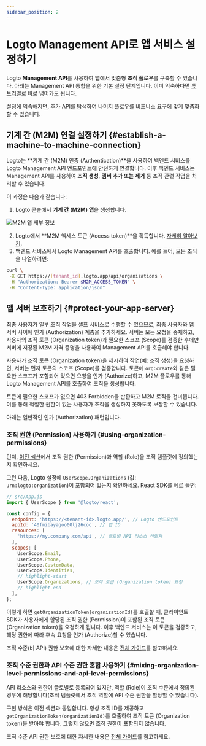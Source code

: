 ```yaml
---
sidebar_position: 2
---
```


# Logto Management API로 앱 서비스 설정하기

Logto **Management API**를 사용하여 앱에서 맞춤형 **조직 플로우**를 구축할 수 있습니다. 아래는 Management API 통합을 위한 기본 설정 단계입니다. 이미 익숙하다면 [튜토리얼](/integrate-logto/interact-with-management-api)로 바로 넘어가도 됩니다.

설정에 익숙해지면, 추가 API를 탐색하여 나머지 플로우를 비즈니스 요구에 맞게 맞춤화할 수 있습니다.

## 기계 간 (M2M) 연결 설정하기 \{#establish-a-machine-to-machine-connection}

Logto는 **기계 간 (M2M) 인증 (Authentication)**을 사용하여 백엔드 서비스를 Logto Management API 엔드포인트에 안전하게 연결합니다.
이후 백엔드 서비스는 Management API를 사용하여 **조직 생성**, **멤버 추가 또는 제거** 등 조직 관련 작업을 처리할 수 있습니다.

이 과정은 다음과 같습니다:

1. Logto 콘솔에서 **기계 간 (M2M) 앱**을 생성합니다.

<img src="/img/assets/m2m-app.png" alt="M2M 앱 세부 정보" />

2. Logto에서 **M2M 액세스 토큰 (Access token)**을 획득합니다. [자세히 알아보기](/integrate-logto/interact-with-management-api#fetch-an-access-token).
3. 백엔드 서비스에서 Logto Management API를 호출합니다. 예를 들어, 모든 조직을 나열하려면:

```bash
curl \
 -X GET https://[tenant_id].logto.app/api/organizations \
 -H "Authorization: Bearer $M2M_ACCESS_TOKEN" \
 -H "Content-Type: application/json"
```

## 앱 서버 보호하기 \{#protect-your-app-server}

최종 사용자가 일부 조직 작업을 셀프 서비스로 수행할 수 있으므로, 최종 사용자와 앱 서버 사이에 인가 (Authorization) 계층을 추가하세요. 서버는 모든 요청을 중재하고, 사용자의 조직 토큰 (Organization token)과 필요한 스코프 (Scope)를 검증한 후에만 서버에 저장된 M2M 자격 증명을 사용하여 Management API를 호출해야 합니다.

사용자가 조직 토큰 (Organization token)을 제시하여 작업(예: 조직 생성)을 요청하면, 서버는 먼저 토큰의 스코프 (Scope)를 검증합니다. 토큰에 `org:create`와 같은 필요한 스코프가 포함되어 있으면 요청을 인가 (Authorize)하고, M2M 플로우를 통해 Logto Management API를 호출하여 조직을 생성합니다.

토큰에 필요한 스코프가 없으면 403 Forbidden을 반환하고 M2M 로직을 건너뜁니다. 이를 통해 적절한 권한이 없는 사용자가 조직을 생성하지 못하도록 보장할 수 있습니다.

아래는 일반적인 인가 (Authorization) 패턴입니다.

### 조직 권한 (Permission) 사용하기 \{#using-organization-permissions}

먼저, [이전 섹션](/end-user-flows/organization-experience/organization-management#define-access-control-within-organizations)에서 조직 권한 (Permission)과 역할 (Role)을 조직 템플릿에 정의했는지 확인하세요.

그런 다음, Logto 설정에 `UserScope.Organizations` (값: `urn:logto:organization`)이 포함되어 있는지 확인하세요. React SDK를 예로 들면:

```jsx
// src/App.js
import { UserScope } from '@logto/react';

const config = {
  endpoint: 'https://<tenant-id>.logto.app/', // Logto 엔드포인트
  appId: '40fmibayagoo00lj26coc', // 앱 ID
  resources: [
    'https://my.company.com/api', // 글로벌 API 리소스 식별자
  ],
  scopes: [
    UserScope.Email,
    UserScope.Phone,
    UserScope.CustomData,
    UserScope.Identities,
    // highlight-start
    UserScope.Organizations, // 조직 토큰 (Organization token) 요청
    // highlight-end
  ],
};
```

이렇게 하면 `getOrganizationToken(organizationId)`를 호출할 때, 클라이언트 SDK가 사용자에게 할당된 조직 권한 (Permission)이 포함된 조직 토큰 (Organization token)을 요청하게 됩니다. 이후 백엔드 서비스는 이 토큰을 검증하고, 해당 권한에 따라 후속 요청을 인가 (Authorize)할 수 있습니다.

조직 수준(비 API) 권한 보호에 대한 자세한 내용은 [전체 가이드](/authorization/organization-permissions)를 참고하세요.

### 조직 수준 권한과 API 수준 권한 혼합 사용하기 \{#mixing-organization-level-permissions-and-api-level-permissions}

API 리소스와 권한이 글로벌로 등록되어 있지만, 역할 (Role)이 조직 수준에서 정의된 경우에 해당합니다(조직 템플릿에서 조직 역할에 API 수준 권한을 할당할 수 있습니다).

구현 방식은 이전 섹션과 동일합니다. 항상 조직 ID를 제공하고 `getOrganizationToken(organizationId)`를 호출하여 조직 토큰 (Organization token)을 받아야 합니다. 그렇지 않으면 조직 권한이 포함되지 않습니다.

조직 수준 API 권한 보호에 대한 자세한 내용은 [전체 가이드](/authorization/organization-level-api-resources)를 참고하세요.
